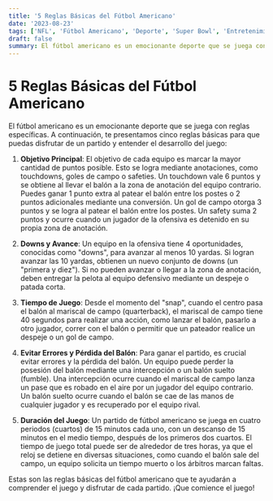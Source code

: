 ```yaml
---
title: '5 Reglas Básicas del Fútbol Americano'
date: '2023-08-23'
tags: ['NFL', 'Fútbol Americano', 'Deporte', 'Super Bowl', 'Entretenimiento']
draft: false
summary: El fútbol americano es un emocionante deporte que se juega con reglas específicas. A continuación, te presentamos cinco reglas básicas para que puedas disfrutar de un partido y entender el desarrollo del juego:
---
```


# 5 Reglas Básicas del Fútbol Americano

El fútbol americano es un emocionante deporte que se juega con reglas específicas. A continuación, te presentamos cinco reglas básicas para que puedas disfrutar de un partido y entender el desarrollo del juego:

1. **Objetivo Principal**: El objetivo de cada equipo es marcar la mayor cantidad de puntos posible. Esto se logra mediante anotaciones, como touchdowns, goles de campo o safeties. Un touchdown vale 6 puntos y se obtiene al llevar el balón a la zona de anotación del equipo contrario. Puedes ganar 1 punto extra al patear el balón entre los postes o 2 puntos adicionales mediante una conversión. Un gol de campo otorga 3 puntos y se logra al patear el balón entre los postes. Un safety suma 2 puntos y ocurre cuando un jugador de la ofensiva es detenido en su propia zona de anotación.

2. **Downs y Avance**: Un equipo en la ofensiva tiene 4 oportunidades, conocidas como "downs", para avanzar al menos 10 yardas. Si logran avanzar las 10 yardas, obtienen un nuevo conjunto de downs (un "primera y diez"). Si no pueden avanzar o llegar a la zona de anotación, deben entregar la pelota al equipo defensivo mediante un despeje o patada corta.

3. **Tiempo de Juego**: Desde el momento del "snap", cuando el centro pasa el balón al mariscal de campo (quarterback), el mariscal de campo tiene 40 segundos para realizar una acción, como lanzar el balón, pasarlo a otro jugador, correr con el balón o permitir que un pateador realice un despeje o un gol de campo.

4. **Evitar Errores y Pérdida del Balón**: Para ganar el partido, es crucial evitar errores y la pérdida del balón. Un equipo puede perder la posesión del balón mediante una intercepción o un balón suelto (fumble). Una intercepción ocurre cuando el mariscal de campo lanza un pase que es robado en el aire por un jugador del equipo contrario. Un balón suelto ocurre cuando el balón se cae de las manos de cualquier jugador y es recuperado por el equipo rival.

5. **Duración del Juego**: Un partido de fútbol americano se juega en cuatro periodos (cuartos) de 15 minutos cada uno, con un descanso de 15 minutos en el medio tiempo, después de los primeros dos cuartos. El tiempo de juego total puede ser de alrededor de tres horas, ya que el reloj se detiene en diversas situaciones, como cuando el balón sale del campo, un equipo solicita un tiempo muerto o los árbitros marcan faltas.

Estas son las reglas básicas del fútbol americano que te ayudarán a comprender el juego y disfrutar de cada partido. ¡Que comience el juego!

